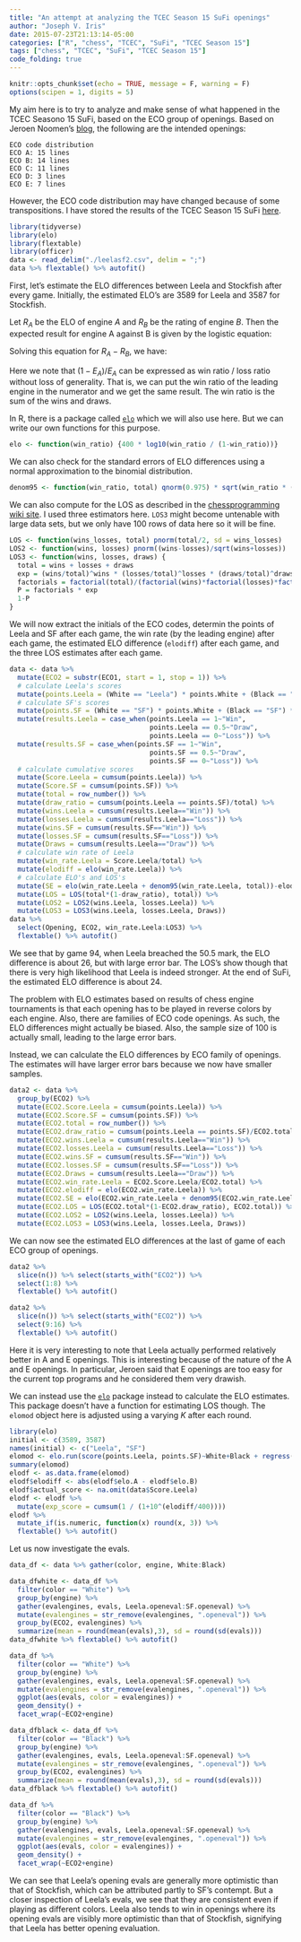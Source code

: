 ```yaml
---
title: "An attempt at analyzing the TCEC Season 15 SuFi openings"
author: "Joseph V. Iris"
date: 2015-07-23T21:13:14-05:00
categories: ["R", "chess", "TCEC", "SuFi", "TCEC Season 15"]
tags: ["chess", "TCEC", "SuFi", "TCEC Season 15"]
code_folding: true
---
```


```r
knitr::opts_chunk$set(echo = TRUE, message = F, warning = F)
options(scipen = 1, digits = 5)
```


My aim here is to try to analyze and make sense of what happened in the TCEC Seasono 15 SuFi, based on the ECO group of openings.  Based on Jeroen Noomen's [blog](http://blogchess2016.blogspot.com/2019/04/opening-selection-tcec-15-superfinal.html), the following are the intended openings:

```
ECO code distribution
ECO A: 15 lines
ECO B: 14 lines
ECO C: 11 lines
ECO D: 3 lines
ECO E: 7 lines
```

However, the ECO code distribution may have changed because of some transpositions.  I have stored the results of the TCEC Season 15 SuFi [here](https://raw.githubusercontent.com/josephviruses/josephviruses.github.io/master/content/post/leelasf2.csv).



```r
library(tidyverse)
library(elo)
library(flextable)
library(officer)
data <- read_delim("./leelasf2.csv", delim = ";")
data %>% flextable() %>% autofit()
```

First, let's estimate the ELO differences between Leela and Stockfish after every game.  Initially, the estimated ELO's are 3589 for Leela and 3587 for Stockfish.

Let $R_A$ be the ELO of engine $A$ and $R_B$ be the rating of engine $B$. Then the expected result for engine A against B is given by the logistic equation:

\begin{equation}
E_A = \frac{1}{1+10^{(R_A-R_B)/400}}.
\end{equation}

Solving this equation for $R_A-R_B$, we have:

\begin{equation}
elodiff = R_A-R_B = 400\log_{10}\left( \frac{1-E_A}{E_A}\right)
\end{equation}

Here we note that $(1-E_A)/E_A$ can be expressed as win ratio / loss ratio without loss of generality.  That is, we can put the win ratio of the leading engine in the numerator and we get the same result.  The win ratio is the sum of the wins and draws.  

In R, there is a package called [`elo`](https://CRAN.R-project.org/package=elo) which we will also use here.  But we can write our own functions for this purpose.

```r
elo <- function(win_ratio) {400 * log10(win_ratio / (1-win_ratio))}
```

We can also check for the standard errors of ELO differences using a normal approximation to the binomial distribution.

```r
denom95 <- function(win_ratio, total) qnorm(0.975) * sqrt(win_ratio * (1-win_ratio)/(total-1))
```

We can also compute for the LOS as described in the [chessprogramming wiki site](https://www.chessprogramming.org/Match_Statistics).  I used three estimators here.  `LOS3` might become untenable with large data sets, but we only have 100 rows of data here so it will be fine.

```r
LOS <- function(wins_losses, total) pnorm(total/2, sd = wins_losses)
LOS2 <- function(wins, losses) pnorm((wins-losses)/sqrt(wins+losses))
LOS3 <- function(wins, losses, draws) {
  total = wins + losses + draws
  exp = (wins/total)^wins * (losses/total)^losses * (draws/total)^draws
  factorials = factorial(total)/(factorial(wins)*factorial(losses)*factorial(draws))
  P = factorials * exp
  1-P
}
```

We will now extract the initials of the ECO codes, determin the points of Leela and SF after each game, the win rate (by the leading engine) after each game, the estimated ELO difference (`elodiff`) after each game, and the three LOS estimates after each game.

```r
data <- data %>%
  mutate(ECO2 = substr(ECO1, start = 1, stop = 1)) %>%
  # calculate Leela's scores
  mutate(points.Leela = (White == "Leela") * points.White + (Black == "Leela") * points.Black) %>%
  # calculate SF's scores
  mutate(points.SF = (White == "SF") * points.White + (Black == "SF") * points.Black) %>%
  mutate(results.Leela = case_when(points.Leela == 1~"Win", 
                                   points.Leela == 0.5~"Draw",
                                   points.Leela == 0~"Loss")) %>%
  mutate(results.SF = case_when(points.SF == 1~"Win", 
                                   points.SF == 0.5~"Draw",
                                   points.SF == 0~"Loss")) %>%
  # calculate cumulative scores
  mutate(Score.Leela = cumsum(points.Leela)) %>%
  mutate(Score.SF = cumsum(points.SF)) %>%
  mutate(total = row_number()) %>%
  mutate(draw_ratio = cumsum(points.Leela == points.SF)/total) %>%
  mutate(wins.Leela = cumsum(results.Leela=="Win")) %>%
  mutate(losses.Leela = cumsum(results.Leela=="Loss")) %>%
  mutate(wins.SF = cumsum(results.SF=="Win")) %>%
  mutate(losses.SF = cumsum(results.SF=="Loss")) %>%
  mutate(Draws = cumsum(results.Leela=="Draw")) %>%
  # calculate win rate of Leela
  mutate(win_rate.Leela = Score.Leela/total) %>%
  mutate(elodiff = elo(win_rate.Leela)) %>%
  # calculate ELO's and LOS's
  mutate(SE = elo(win_rate.Leela + denom95(win_rate.Leela, total))-elodiff) %>%
  mutate(LOS = LOS(total*(1-draw_ratio), total)) %>%
  mutate(LOS2 = LOS2(wins.Leela, losses.Leela)) %>%
  mutate(LOS3 = LOS3(wins.Leela, losses.Leela, Draws)) 
data %>% 
  select(Opening, ECO2, win_rate.Leela:LOS3) %>% 
  flextable() %>% autofit()
```

We see that by game 94, when Leela breached the 50.5 mark, the ELO difference is about 26, but with large error bar.  The LOS's show though that there is very high likelihood that Leela is indeed stronger.  At the end of SuFi, the estimated ELO difference is about 24.

The problem with ELO estimates based on results of chess engine tournaments is that each opening has to be played in reverse colors by each engine.  Also, there are families of ECO code openings.  As such, the ELO differences might actually be biased.  Also, the sample size of 100 is actually small, leading to the large error bars.

Instead, we can calculate the ELO differences by ECO family of openings.  The estimates will have larger error bars because we now have smaller samples.  

```r
data2 <- data %>%
  group_by(ECO2) %>%
  mutate(ECO2.Score.Leela = cumsum(points.Leela)) %>%
  mutate(ECO2.Score.SF = cumsum(points.SF)) %>%
  mutate(ECO2.total = row_number()) %>%
  mutate(ECO2.draw_ratio = cumsum(points.Leela == points.SF)/ECO2.total) %>%
  mutate(ECO2.wins.Leela = cumsum(results.Leela=="Win")) %>%
  mutate(ECO2.losses.Leela = cumsum(results.Leela=="Loss")) %>%
  mutate(ECO2.wins.SF = cumsum(results.SF=="Win")) %>%
  mutate(ECO2.losses.SF = cumsum(results.SF=="Loss")) %>%
  mutate(ECO2.Draws = cumsum(results.Leela=="Draw")) %>%
  mutate(ECO2.win_rate.Leela = ECO2.Score.Leela/ECO2.total) %>%
  mutate(ECO2.elodiff = elo(ECO2.win_rate.Leela)) %>%
  mutate(ECO2.SE = elo(ECO2.win_rate.Leela + denom95(ECO2.win_rate.Leela, ECO2.total))-ECO2.elodiff) %>%
  mutate(ECO2.LOS = LOS(ECO2.total*(1-ECO2.draw_ratio), ECO2.total)) %>%
  mutate(ECO2.LOS2 = LOS2(wins.Leela, losses.Leela)) %>%
  mutate(ECO2.LOS3 = LOS3(wins.Leela, losses.Leela, Draws)) 
```

We can now see the estimated ELO differences at the last of game of each ECO group of openings.

```r
data2 %>%
  slice(n()) %>% select(starts_with("ECO2")) %>% 
  select(1:8) %>%
  flextable() %>% autofit()
```

```r
data2 %>%
  slice(n()) %>% select(starts_with("ECO2")) %>% 
  select(9:16) %>%
  flextable() %>% autofit()
```




Here it is very interesting to note that Leela actually performed relatively better in A and E openings.  This is interesting because of the nature of the A and E openings.  In particular, Jeroen said that E openings are too easy for the current top programs and he considered them very drawish.   


We can instead use the [`elo`]( https://CRAN.R-project.org/package=elo) package instead to calculate the ELO estimates.  This package doesn't have a function for estimating LOS though. The `elomod` object here is adjusted using a varying $K$ after each round.

```r
library(elo)
initial <- c(3589, 3587)
names(initial) <- c("Leela", "SF")
elomod <- elo.run(score(points.Leela, points.SF)~White+Black + regress(ECO2, initial, 0.2) + k(20*log(abs(points.Leela - points.SF) + 1)),data = data, initial.elos = initial)
summary(elomod)
elodf <- as.data.frame(elomod)
elodf$elodiff <- abs(elodf$elo.A - elodf$elo.B)
elodf$actual_score <- na.omit(data$Score.Leela)
elodf <- elodf %>%
  mutate(exp_score = cumsum(1 / (1+10^(elodiff/400))))
elodf %>% 
  mutate_if(is.numeric, function(x) round(x, 3)) %>%
  flextable() %>% autofit()
```


Let us now investigate the evals.

```r
data_df <- data %>% gather(color, engine, White:Black)
```


```r
data_dfwhite <- data_df %>%
  filter(color == "White") %>%
  group_by(engine) %>%
  gather(evalengines, evals, Leela.openeval:SF.openeval) %>%
  mutate(evalengines = str_remove(evalengines, ".openeval")) %>%
  group_by(ECO2, evalengines) %>%
  summarize(mean = round(mean(evals),3), sd = round(sd(evals)))
data_dfwhite %>% flextable() %>% autofit()
```



```r
data_df %>%
  filter(color == "White") %>%
  group_by(engine) %>%
  gather(evalengines, evals, Leela.openeval:SF.openeval) %>%
  mutate(evalengines = str_remove(evalengines, ".openeval")) %>%
  ggplot(aes(evals, color = evalengines)) + 
  geom_density() +
  facet_wrap(~ECO2+engine)
```



```r
data_dfblack <- data_df %>%
  filter(color == "Black") %>%
  group_by(engine) %>%
  gather(evalengines, evals, Leela.openeval:SF.openeval) %>%
  mutate(evalengines = str_remove(evalengines, ".openeval")) %>%
  group_by(ECO2, evalengines) %>%
  summarize(mean = round(mean(evals),3), sd = round(sd(evals)))
data_dfblack %>% flextable() %>% autofit()
```


```r
data_df %>%
  filter(color == "Black") %>%
  group_by(engine) %>%
  gather(evalengines, evals, Leela.openeval:SF.openeval) %>%
  mutate(evalengines = str_remove(evalengines, ".openeval")) %>%
  ggplot(aes(evals, color = evalengines)) + 
  geom_density() +
  facet_wrap(~ECO2+engine)
```

We can see that Leela's opening evals are generally more optimistic than that of Stockfish, which can be attributed partly to SF's contempt.  But a closer inspection of Leela's evals, we see that they are consistent even if playing as different colors.  Leela also tends to win in openings where its opening evals are visibly more optimistic than that of Stockfish, signifying that Leela has better opening evaluation.